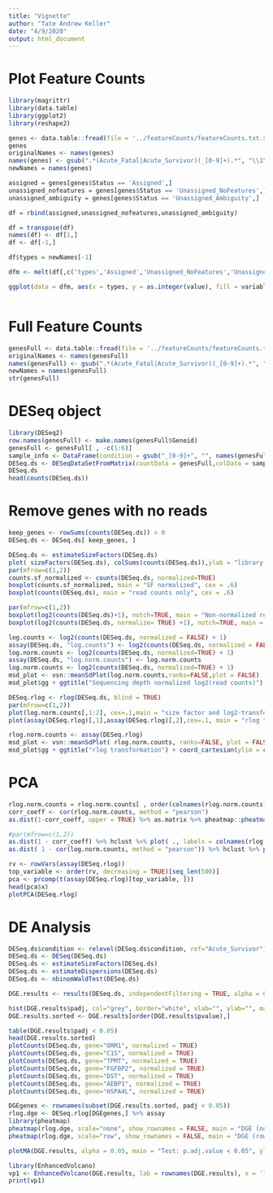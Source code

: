 ```yaml
---
title: "Vignette"
author: "Tate Andrew Keller"
date: "4/9/2020"
output: html_document
---
```


# Plot Feature Counts

```r

library(magrittr)
library(data.table)
library(ggplot2)
library(reshape2)

genes <- data.table::fread(file = '../featureCounts/featureCounts.txt.summary', header = TRUE)%>% as.data.frame
genes
originalNames <- names(genes)
names(genes) <- gsub(".*(Acute_Fatal|Acute_Survivor)(_[0-9]+).*", "\\1\\2", originalNames)
newNames = names(genes)

assigned = genes[genes$Status == 'Assigned',]
unassigned_nofeatures = genes[genes$Status == 'Unassigned_NoFeatures',]
unassigned_ambiguity = genes[genes$Status == 'Unassigned_Ambiguity',]

df = rbind(assigned,unassigned_nofeatures,unassigned_ambiguity)

df = transpose(df)
names(df) <- df[1,]
df <- df[-1,]

df$types = newNames[-1]

dfm <- melt(df[,c('types','Assigned','Unassigned_NoFeatures','Unassigned_Ambiguity')],id.vars = 1)

ggplot(data = dfm, aes(x = types, y = as.integer(value), fill = variable)) + geom_bar(stat='identity', position='dodge')



```

# Full Feature Counts

```r
genesFull <- data.table::fread(file = '../featureCounts/featureCounts.txt', header = TRUE)%>% as.data.frame
originalNames <- names(genesFull)
names(genesFull) <- gsub(".*(Acute_Fatal|Acute_Survivor)(_[0-9]+).*", "\\1\\2", originalNames)
newNames = names(genesFull)
str(genesFull)
```

# DESeq object

```r
library(DESeq2)
row.names(genesFull) <- make.names(genesFull$Geneid)
genesFull <- genesFull[ , -c(1:6)]
sample_info <- DataFrame(condition = gsub("_[0-9]+", "", names(genesFull)),row.names = names(genesFull) )
DESeq.ds <- DESeqDataSetFromMatrix(countData = genesFull,colData = sample_info,design = ~ condition)
DESeq.ds
head(counts(DESeq.ds))
```

# Remove genes with no reads

```r
keep_genes <- rowSums(counts(DESeq.ds)) > 0
DESeq.ds <- DESeq.ds[ keep_genes, ]
```


```r
DESeq.ds <- estimateSizeFactors(DESeq.ds) 
plot( sizeFactors(DESeq.ds), colSums(counts(DESeq.ds)),ylab = "library sizes", xlab = "size factors", cex = .6 )
par(mfrow=c(1,2))
counts.sf_normalized <- counts(DESeq.ds, normalized=TRUE)
boxplot(counts.sf_normalized, main = "SF normalized", cex = .6)
boxplot(counts(DESeq.ds), main = "read counts only", cex = .6)
```

```r
par(mfrow=c(1,2))
boxplot(log2(counts(DESeq.ds)+1), notch=TRUE, main = "Non-normalized read counts", ylab="log2(read counts)", cex = .6)
boxplot(log2(counts(DESeq.ds, normalize= TRUE) +1), notch=TRUE, main = "Size-factor-normalized read counts", ylab="log2(read counts)", cex = .6)
```

```r
log.counts <- log2(counts(DESeq.ds, normalized = FALSE) + 1)
assay(DESeq.ds, "log.counts") <- log2(counts(DESeq.ds, normalized = FALSE) + 1)
log.norm.counts <- log2(counts(DESeq.ds, normalized=TRUE) + 1)
assay(DESeq.ds, "log.norm.counts") <- log.norm.counts
log.norm.counts <- log2(counts(DESeq.ds, normalized=TRUE) + 1)
msd_plot <- vsn::meanSdPlot(log.norm.counts,ranks=FALSE,plot = FALSE)
msd_plot$gg + ggtitle("Sequencing depth normalized log2(read counts)") + ylab("standard deviation")
```


```r
DESeq.rlog <- rlog(DESeq.ds, blind = TRUE)
par(mfrow=c(1,2))
plot(log.norm.counts[,1:2], cex=.1,main = "size factor and log2-transformed")
plot(assay(DESeq.rlog)[,1],assay(DESeq.rlog)[,2],cex=.1, main = "rlog transformed", xlab = colnames(assay(DESeq.rlog[,1])), ylab = colnames(assay(DESeq.rlog[,2])) )
```

```r
rlog.norm.counts <- assay(DESeq.rlog)
msd_plot <- vsn::meanSdPlot( rlog.norm.counts, ranks=FALSE, plot = FALSE)
msd_plot$gg + ggtitle("rlog transformation") + coord_cartesian(ylim = c(0,3))
```

# PCA

```r
rlog.norm.counts = rlog.norm.counts[ , order(colnames(rlog.norm.counts))]
corr_coeff <- cor(rlog.norm.counts, method = "pearson")
as.dist(1-corr_coeff, upper = TRUE) %>% as.matrix %>% pheatmap::pheatmap(., main = "Pearson correlation")
```

```r
#par(mfrow=c(1,2))
as.dist(1 - corr_coeff) %>% hclust %>% plot( ., labels = colnames(rlog.norm.counts), main = "rlog transformed read counts")
as.dist( 1 - cor(log.norm.counts, method = "pearson")) %>% hclust %>% plot( ., labels = colnames(log.norm.counts), main = "no rlog")
```


```r
rv <- rowVars(assay(DESeq.rlog))
top_variable <- order(rv, decreasing = TRUE)[seq_len(500)]
pca <- prcomp(t(assay(DESeq.rlog)[top_variable, ]))
head(pca$x)
plotPCA(DESeq.rlog)
```

# DE Analysis

```r
DESeq.ds$condition <- relevel(DESeq.ds$condition, ref="Acute_Survivor")
DESeq.ds <- DESeq(DESeq.ds)
DESeq.ds <- estimateSizeFactors(DESeq.ds)
DESeq.ds <- estimateDispersions(DESeq.ds)
DESeq.ds <- nbinomWaldTest(DESeq.ds)
```

```r
DGE.results <- results(DESeq.ds, independentFiltering = TRUE, alpha = 0.05)
```

```r
hist(DGE.results$padj, col="grey", border="white", xlab="", ylab="", main="frequencies of padj\n(all genes)", cex = 0.4)
DGE.results.sorted <- DGE.results[order(DGE.results$pvalue),]
```

```r
table(DGE.results$padj < 0.05)
head(DGE.results.sorted)
plotCounts(DESeq.ds, gene="ORM1", normalized = TRUE)
plotCounts(DESeq.ds, gene="C1S", normalized = TRUE)
plotCounts(DESeq.ds, gene="TPMT", normalized = TRUE)
plotCounts(DESeq.ds, gene="FGFBP2", normalized = TRUE)
plotCounts(DESeq.ds, gene="DST", normalized = TRUE)
plotCounts(DESeq.ds, gene="AEBP1", normalized = TRUE)
plotCounts(DESeq.ds, gene="HSPA4L", normalized = TRUE)

```

```r
DGEgenes <- rownames(subset(DGE.results.sorted, padj < 0.05))
rlog.dge <- DESeq.rlog[DGEgenes,] %>% assay
library(pheatmap)
pheatmap(rlog.dge, scale="none", show_rownames = FALSE, main = "DGE (no scaling)")
pheatmap(rlog.dge, scale="row", show_rownames = FALSE, main = "DGE (row-based z-score)")
```


```r
plotMA(DGE.results, alpha = 0.05, main = "Test: p.adj.value < 0.05", ylim = c(-4,4))
```

```r
library(EnhancedVolcano)
vp1 <- EnhancedVolcano(DGE.results, lab = rownames(DGE.results), x = 'log2FoldChange', y = 'padj', pCutoff = 0.05, title = "Fatal / Survivor")
print(vp1)
```